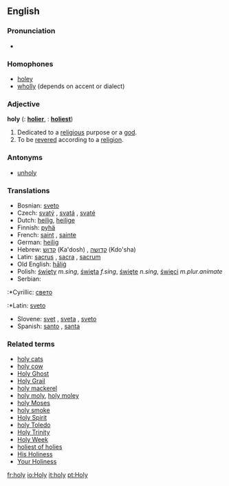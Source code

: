 ==English==

===Pronunciation===
*{{audio|en-us-holy.ogg|Audio (US)}}

===Homophones===
*[[holey]]
*[[wholly]] (depends on accent or dialect)

===Adjective===
'''holy'''  ({{compar}}: '''[[holier]]''', {{superl}}: '''[[holiest]]''')

# Dedicated to a [[religious]] purpose or a [[god]].
# To be [[revered]] according to a [[religion]].

===Antonyms===
*[[unholy]]

===Translations===
*Bosnian: [[sveto]] {{n}}
*Czech: [[svatý]] {{m}}, [[svatá]] {{f}}, [[svaté]] {{n}}
*Dutch: [[heilig]], [[heilige]]
*Finnish: [[pyhä]]
*French: [[saint]] {{m}}, [[sainte]] {{f}}
*German: [[heilig]]
*Hebrew: [[קדוש]] (Ka'dosh) {{m}}, [[קדושה]] (Kdo'sha) {{f}}
*Latin: [[sacrus]] {{m}}, [[sacra]] {{f}}, [[sacrum]] {{n}}
*Old English: [[halig|hāliġ]]
*Polish: [[święty]] ''m.sing'', [[święta]] ''f.sing'', [[święte]] ''n.sing'', [[święci]] ''m.plur.animate''
*Serbian:
:*Cyrillic: [[свето]] {{n}}
:*Latin: [[sveto]] {{n}}
*Slovene: [[svet]] {{m}}, [[sveta]] {{f}}, [[sveto]] {{n}}
*Spanish: [[santo]] {{m}}, [[santa]] {{f}}

===Related terms===
*[[holy cats]]
*[[holy cow]]
*[[Holy Ghost]]
*[[Holy Grail]]
*[[holy mackerel]]
*[[holy moly]], [[holy moley]]
*[[holy Moses]]
*[[holy smoke]]
*[[Holy Spirit]]
*[[holy Toledo]]
*[[Holy Trinity]]
*[[Holy Week]]
*[[holiest of holies]]
*[[His Holiness]]
*[[Your Holiness]]

[[fr:holy]]
[[io:Holy]]
[[it:holy]]
[[pt:Holy]]